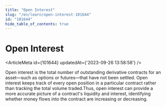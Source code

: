 ```yaml
---
title: "Open Interest"
slug: "/en/learn/open-interest-101644"
id: "101644"
hide_table_of_contents: true
---
```



# Open Interest

<ArticleMeta id={101644} updatedAt={'2023-09-26 13:58:58'} />
<div className='border-solid border-b border-t-0 my-4 border-[var(--ifm-color-gray-300)]' />

Open interest is the total number of outstanding derivative contracts for an asset—such as options or futures—that have not been settled. Open interest keeps track of every open position in a particular contract rather than tracking the total volume traded.Thus, open interest can provide a more accurate picture of a contract's liquidity and interest, identifying whether money flows into the contract are increasing or decreasing.
